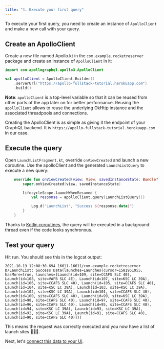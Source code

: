```yaml
---
title: "4. Execute your first query"
---
```


To execute your first query, you need to create an instance of `ApolloClient` and make a new call with your query.

## Create an ApolloClient

Create a new file named Apollo.kt in the `com.example.rocketreserver` package and create an instance of `ApolloClient` in it:

```kotlin:title=app/src/main/java/com/example/rocketreserver/Apollo.kt
import com.apollographql.apollo3.ApolloClient

val apolloClient = ApolloClient.Builder()
    .serverUrl("https://apollo-fullstack-tutorial.herokuapp.com")
    .build()
```

**Note**: `apolloClient` is a top-level variable so that it can be reused from other parts of the app later on for better performance. Reusing the `apolloClient` allows to reuse the underlying OkHttp instance and the associated threadpools and connections.

Creating the ApolloClient is as simple as giving it the endpoint of your GraphQL backend. It is `https://apollo-fullstack-tutorial.herokuapp.com` in our case.

## Execute the query

Open `LaunchListFragment.kt`, override `onViewCreated` and launch a new coroutine. Use the apolloClient and the generated `LaunchListQuery` to execute a new query:

```kotlin:title=app/src/main/java/com/example/rocketreserver/LaunchListFragment.kt
    override fun onViewCreated(view: View, savedInstanceState: Bundle?) {
        super.onViewCreated(view, savedInstanceState)

        lifecycleScope.launchWhenResumed {
            val response = apolloClient.query(LaunchListQuery())

            Log.d("LaunchList", "Success ${response.data}")
        }
    }
```

Thanks to [Kotlin coroutines](https://kotlinlang.org/docs/reference/coroutines-overview.html), the query will be executed in a background thread even if the code looks synchronous.

## Test your query

Hit run. You should see this in the logcat output:

```plain:title=(logcat)
2021-10-19 12:08:30.694 16611-16611/com.example.rocketreserver D/LaunchList: Success Data(launches=Launches(cursor=1581951955, hasMore=true, launches=[Launch(id=109, site=CCAFS SLC 40), Launch(id=108, site=VAFB SLC 4E), Launch(id=107, site=KSC LC 39A), Launch(id=106, site=CCAFS SLC 40), Launch(id=105, site=CCAFS SLC 40), Launch(id=104, site=KSC LC 39A), Launch(id=103, site=KSC LC 39A), Launch(id=102, site=KSC LC 39A), Launch(id=101, site=CCAFS SLC 40), Launch(id=100, site=CCAFS SLC 40), Launch(id=99, site=KSC LC 39A), Launch(id=98, site=CCAFS SLC 40), Launch(id=97, site=CCAFS SLC 40), Launch(id=96, site=CCAFS SLC 40), Launch(id=95, site=CCAFS SLC 40), Launch(id=94, site=KSC LC 39A), Launch(id=93, site=KSC LC 39A), Launch(id=92, site=KSC LC 39A), Launch(id=91, site=CCAFS SLC 40), Launch(id=90, site=CCAFS SLC 40)]))
```

This means the request was correctly executed and you now have a list of launch sites 🚀🚀🚀.

Next, let's [connect this data to your UI](05-connect-queries-to-your-ui).
